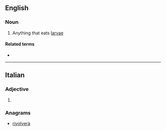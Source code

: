==English==

===Noun===
{{en-noun}}

# {{lb|en|biology}} Anything that eats [[larva]]e

====Related terms====
* {{l|en|larvivorous}}

----

==Italian==

===Adjective===
{{head|it|adjective form}}

# {{feminine plural of|larvivoro|lang=it}}

===Anagrams===
* [[rivolverà#Italian|rivolverà]]